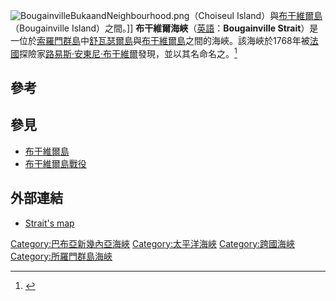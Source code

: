 {{noteTA
|G1 = TO
}}
{{coord|6.40|S|156.10|E|display=title}}

[[File:BougainvilleBukaandNeighbourhood.png|thumb]]（Choiseul Island）與[[布干維爾島|布干維爾島]]（Bougainville Island）之間。]]
'''布干維爾海峽'''（[[英語|英語]]：'''Bougainville Strait'''）是一位於[[索羅門群島_(群島)|索羅門群島]]中[[舒瓦瑟爾島|舒瓦瑟爾島]]與[[布干維爾島|布干維爾島]]之間的海峽。該海峽於1768年被[[法國|法國]]探險家[[路易斯·安東尼·布干維爾|路易斯·安東尼·布干維爾]]發現，並以其名命名之。<ref>{{cite book | last = Findlay | first = Alexander George | coauthors = | title = A directory for the navigation of the Pacific ocean | url = https://archive.org/details/adirectoryforna00findgoog | publisher =R.H. Laurie | year = 1851 | month = | isbn =  | page = [https://archive.org/details/adirectoryforna00findgoog/page/n392 1012]}}</ref>

==參考==
{{reflist}}

==參見==
*[[布干維爾島|布干維爾島]]
*[[布干維爾島戰役|布干維爾島戰役]]

== 外部連結 ==
*[https://web.archive.org/web/20090405000927/http://encarta.msn.com/map_701547606/Bougainville_Strait.html Strait's map]

{{PapuaNewGuinea-geo-stub}}

[[Category:巴布亞新幾內亞海峽|Category:巴布亞新幾內亞海峽]]
[[Category:太平洋海峽|Category:太平洋海峽]]
[[Category:跨國海峽|Category:跨國海峽]]
[[Category:所羅門群島海峽|Category:所羅門群島海峽]]